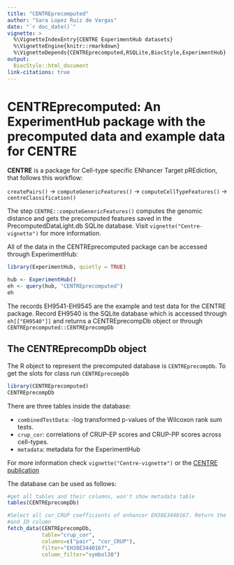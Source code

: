 ```yaml
---
title: "CENTREprecomputed"
author: "Sara Lopez Ruiz de Vargas"
date: "`r doc_date()`"
vignette: >
  %\VignetteIndexEntry{CENTRE ExperimentHub datasets}
  %\VignetteEngine{knitr::rmarkdown}
  %\VignetteDepends{CENTREprecomputed,RSQLite,BiocStyle,ExperimentHub}
output: 
  BiocStyle::html_document
link-citations: true
---
```


# CENTREprecomputed: An ExperimentHub package with the precomputed data and example data for CENTRE

**CENTRE** is a package for Cell-type specific ENhancer Target pREdiction, that 
follows this workflow: 

`createPairs()` -> `computeGenericFeatures()` -> `computeCellTypeFeatures()` -> `centreClassification()`

The step `CENTRE::computeGenericFeatures()` computes the genomic distance and 
gets the precomputed features saved in the PrecomputedDataLight.db SQLite database.
Visit `vignette("Centre-vignette")` for more information.

All of the data in the CENTREprecomputed package can be accessed through ExperimentHub:

```r
library(ExperimentHub, quietly = TRUE)
```

```r
hub <- ExperimentHub()
eh <- query(hub, "CENTREprecomputed")
eh
```

The records EH9541-EH9545 are the example and test data for the CENTRE package.
Record EH9540 is the SQLite database which is accessed through `eh[["EH9540"]]` and
returns a CENTREprecompDb object or through `CENTREprecomputed::CENTREprecompDb`

## The CENTREprecompDb object

The R object to represent the precomputed database is `CENTREprecompDb`. 
To get the slots for class run `CENTREprecompDb` 
```r
library(CENTREprecomputed)
CENTREprecompDb
```

There are three tables inside the database: 

- `combinedTestData`: -log transformed p-values of the Wilcoxon rank sum tests.
- `crup_cor`: correlations of CRUP-EP scores and CRUP-PP scores across cell-types.
- `metadata`: metadata for the ExperimentHub

For more information check `vignette("Centre-vignette")` or the 
[CENTRE publication](https://academic.oup.com/bioinformatics/article/39/11/btad687/7429396?searchresult=1) 

The database can be used as follows: 
```r
#get all tables and their columns, won't show metadata table
tables(CENTREprecompDb)

#Select all cor_CRUP coefficients of enhancer EH38E3440167. Return the pair 
#and ID column
fetch_data(CENTREprecompDb, 
           table="crup_cor", 
           columns=c("pair", "cor_CRUP"),
           filter="EH38E3440167", 
           column_filter="symbol38")


```

